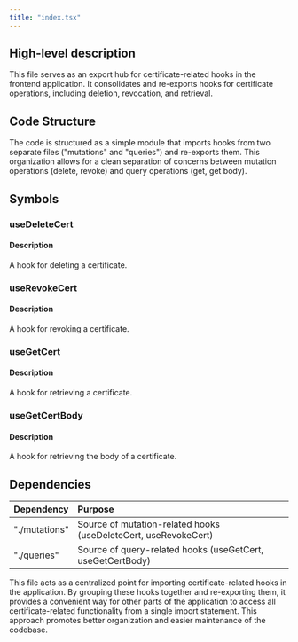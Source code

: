 ```yaml
---
title: "index.tsx"
---
```


## High-level description
This file serves as an export hub for certificate-related hooks in the frontend application. It consolidates and re-exports hooks for certificate operations, including deletion, revocation, and retrieval.

## Code Structure
The code is structured as a simple module that imports hooks from two separate files ("mutations" and "queries") and re-exports them. This organization allows for a clean separation of concerns between mutation operations (delete, revoke) and query operations (get, get body).

## Symbols

### useDeleteCert
#### Description
A hook for deleting a certificate.

### useRevokeCert
#### Description
A hook for revoking a certificate.

### useGetCert
#### Description
A hook for retrieving a certificate.

### useGetCertBody
#### Description
A hook for retrieving the body of a certificate.

## Dependencies
| Dependency | Purpose |
|:-----------|:--------|
| "./mutations" | Source of mutation-related hooks (useDeleteCert, useRevokeCert) |
| "./queries" | Source of query-related hooks (useGetCert, useGetCertBody) |

This file acts as a centralized point for importing certificate-related hooks in the application. By grouping these hooks together and re-exporting them, it provides a convenient way for other parts of the application to access all certificate-related functionality from a single import statement. This approach promotes better organization and easier maintenance of the codebase.